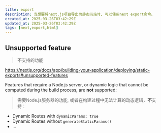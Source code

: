 ```yaml
---
title: export
description: 当想要将next.js项目导出为静态网站时, 可以使用next export命令。
created_at: 2025-03-26T03:42:29Z
updated_at: 2025-03-26T03:42:29Z
tags: [next,export,html]
---
```


## Unsupported feature
> 不支持的功能

https://nextjs.org/docs/app/building-your-application/deploying/static-exports#unsupported-features

Features that require a Node.js server, or dynamic logic that cannot be computed during the build process, are **not** supported:
> 需要Node.js服务器的功能, 或者在构建过程中无法计算的动态逻辑，**不**支持：
- Dynamic Routes with `dynamicParams: true`
- Dynamic Routes without `generateStaticParams()`
- ...
